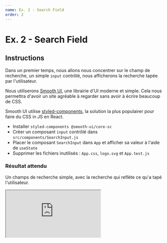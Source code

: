 ```yaml
---
name: Ex. 2 - Search Field
order: 2
---
```


# Ex. 2 - Search Field

## Instructions

Dans un premier temps, nous allons nous concentrer sur le champ de recherche, un simple `input` contrôlé, nous afficherons la recherche tapée par l'utilisateur.

Nous utiliserons [Smooth UI](https://smooth-ui.smooth-code.com/docs-components-input), une librairie d'UI moderne et simple. Cela nous permettra d'avoir un site agréable à regarder sans avoir à écrire beaucoup de CSS.

Smooth UI utilise [styled-components](https://www.styled-components.com/), la solution la plus populairer pour faire du CSS in JS en React.

- Installer `styled-components @smooth-ui/core-sc`
- Créer un composant `input` contrôlé dans `src/components/SearchInput.js`
- Placer le composant `SearchInput` dans `App` et afficher sa valeur à l'aide de `useState`
- Supprimer les fichiers inutilisés : `App.css`, `logo.svg` et `App.test.js`

### Résultat attendu

Un champs de recherche simple, avec la recherche qui reflète ce qu'a tapé l'utilisateur.

<iframe
  src="https://codesandbox.io/embed/github/smooth-code/react-hooks-workshop/tree/end-exercise-2/?fontsize=14&view=preview"
  style={{
    width: '100%',
    height: 500,
    border: 0,
    borderRadius: 4,
    overflow: 'hidden',
  }}
  sandbox="allow-modals allow-forms allow-popups allow-scripts allow-same-origin"
/>

## Aide

### Installation d'un package npm

```bash
# Installation de packages depuis npm
npm i styled-components @smooth-ui/core-sc
```

### SearchInput.js

```js
// SearchInput.js
import React from 'react'
import { Input } from '@smooth-ui/core-sc'

export default function SearchInput(props) {
  return (
    <Input
      placeholder="Type something..."
      width="100%"
      type="search"
      {...props}
    />
  )
}
```

### App.js

```js
// App.js
import React, { useState } from 'react'
import { Normalize, Grid, Typography } from '@smooth-ui/core-sc'
import SearchInput from './components/SearchInput'

export default function App() {
  /* TODO: A l'aide de "useState", connecter le champs "SearchInput" */
  return (
    <>
      {/* Le composant "Grid" centre dans la page, "py" signifie "padding-top" et "padding-bottom" */}
      <Grid py={200}>
        {/* Injection de normalize.css pour avoir un rendu consistant sur tous les navigateurs */}
        <Normalize />
        {/* "Typography" est un composant avec des variantes de titres prêtes à l'emploi */}
        <Typography variant="display-1">Smooth Movie</Typography>
        {/* Le composant "SearchInput" */}
        <SearchInput
          value={/* TODO: récupérer la valeur depuis le state */}
          onChange={/* TODO: notifier les changements au state */}
        />
        <p>Search: {/* TODO: afficher la valeur depuis le state */}</p>
      </Grid>
    </>
  )
}
```

### Récupération de la valeur d'un input

```js
<input
  onChange={event => {
    // Un event est passé en paramètre, "target" désigne l'élément DOM "input"
    // Un "input" a une propriété "value" qui correspond à la valeur qu'il contient
    console.log(event.target.value)
  }}
/>
```
